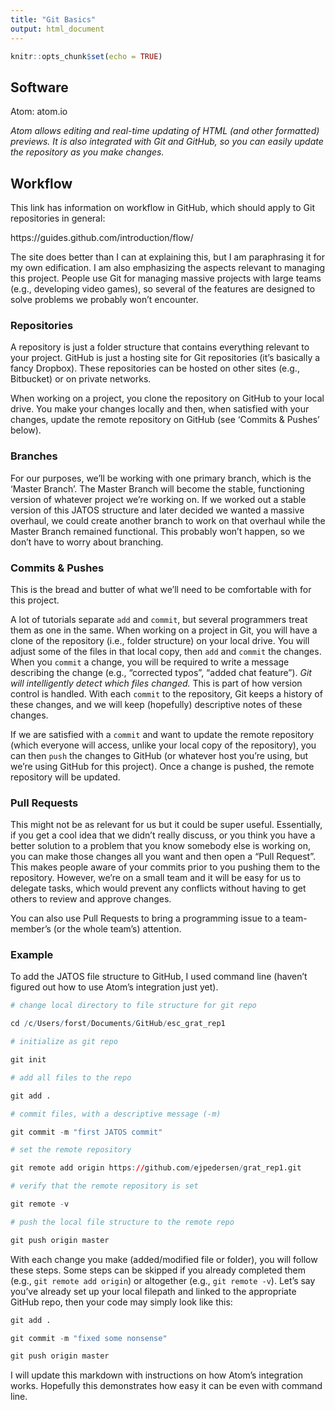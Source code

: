 ```yaml
---
title: "Git Basics"
output: html_document
---
```


```r
knitr::opts_chunk$set(echo = TRUE)
```

## Software

Atom: atom.io

*Atom allows editing and real-time updating of HTML (and other formatted) previews. It is also integrated with Git and GitHub, so you can easily update the repository as you make changes.*

## Workflow

This link has information on workflow in GitHub, which should apply to Git repositories in general:

https://guides.github.com/introduction/flow/

The site does better than I can at explaining this, but I am paraphrasing it for my own edification. I am also emphasizing the aspects relevant to managing this project. People use Git for managing massive projects with large teams (e.g., developing video games), so several of the features are designed to solve problems we probably won't encounter.

### Repositories

A repository is just a folder structure that contains everything relevant to your project. GitHub is just a hosting site for Git repositories (it's basically a fancy Dropbox). These repositories can be hosted on other sites (e.g., Bitbucket) or on private networks.

When working on a project, you clone the repository on GitHub to your local drive. You make your changes locally and then, when satisfied with your changes, update the remote repository on GitHub (see 'Commits & Pushes' below).

### Branches

For our purposes, we'll be working with one primary branch, which is the 'Master Branch'. The Master Branch will become the stable, functioning version of whatever project we're working on. If we worked out a stable version of this JATOS structure and later decided we wanted a massive overhaul, we could create another branch to work on that overhaul while the Master Branch remained functional. This probably won't happen, so we don't have to worry about branching.

### Commits & Pushes

This is the bread and butter of what we'll need to be comfortable with for this project.

A lot of tutorials separate `add` and `commit`, but several programmers treat them as one in the same. When working on a project in Git, you will have a clone of the repository (i.e., folder structure) on your local drive. You will adjust some of the files in that local copy, then `add` and `commit` the changes. When you `commit` a change, you will be required to write a message describing the change (e.g., "corrected typos", "added chat feature"). *Git will intelligently detect which files changed.* This is part of how version control is handled. With each `commit` to the repository, Git keeps a history of these changes, and we will keep (hopefully) descriptive notes of these changes.

If we are satisfied with a `commit` and want to update the remote repository (which everyone will access, unlike your local copy of the repository), you can then `push` the changes to GitHub (or whatever host you're using, but we're using GitHub for this project). Once a change is pushed, the remote repository will be updated.

### Pull Requests

This might not be as relevant for us but it could be super useful. Essentially, if you get a cool idea that we didn't really discuss, or you think you have a better solution to a problem that you know somebody else is working on, you can make those changes all you want and then open a "Pull Request". This makes people aware of your commits prior to you pushing them to the repository. However, we're on a small team and it will be easy for us to delegate tasks, which would prevent any conflicts without having to get others to review and approve changes.

You can also use Pull Requests to bring a programming issue to a team-member's (or the whole team's) attention.

### Example

To add the JATOS file structure to GitHub, I used command line (haven't figured out how to use Atom's integration just yet).

```r
# change local directory to file structure for git repo

cd /c/Users/forst/Documents/GitHub/esc_grat_rep1

# initialize as git repo

git init

# add all files to the repo

git add .

# commit files, with a descriptive message (-m)

git commit -m "first JATOS commit"

# set the remote repository

git remote add origin https://github.com/ejpedersen/grat_rep1.git

# verify that the remote repository is set

git remote -v

# push the local file structure to the remote repo

git push origin master
```


With each change you make (added/modified file or folder), you will follow these steps. Some steps can be skipped if you already completed them (e.g., `git remote add origin`) or altogether (e.g., `git remote -v`). Let's say you've already set up your local filepath and linked to the appropriate GitHub repo, then your code may simply look like this:

```r
git add .

git commit -m "fixed some nonsense"

git push origin master
```


I will update this markdown with instructions on how Atom's integration works. Hopefully this demonstrates how easy it can be even with command line.
